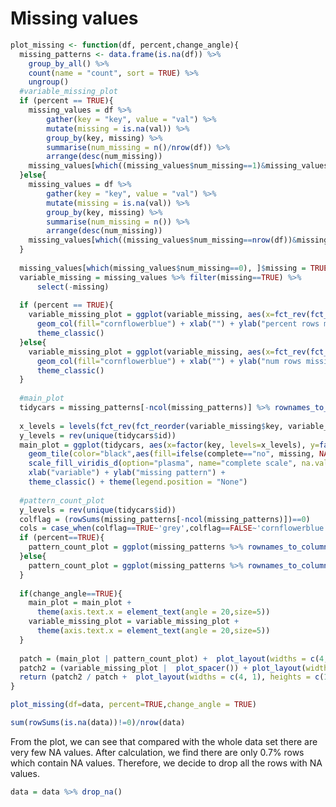 # Missing values

```r
plot_missing <- function(df, percent,change_angle){
  missing_patterns <- data.frame(is.na(df)) %>%
    group_by_all() %>%
    count(name = "count", sort = TRUE) %>%
    ungroup()
  #variable_missing_plot
  if (percent == TRUE){
    missing_values = df %>%
        gather(key = "key", value = "val") %>%
        mutate(missing = is.na(val)) %>%
        group_by(key, missing) %>%
        summarise(num_missing = n()/nrow(df)) %>%
        arrange(desc(num_missing))
    missing_values[which((missing_values$num_missing==1)&missing_values$missing==FALSE), ]$num_missing = 0
  }else{
    missing_values = df %>%
        gather(key = "key", value = "val") %>%
        mutate(missing = is.na(val)) %>%
        group_by(key, missing) %>%
        summarise(num_missing = n()) %>%
        arrange(desc(num_missing))
    missing_values[which((missing_values$num_missing==nrow(df))&missing_values$missing==FALSE), ]$num_missing = 0
  }
  
  missing_values[which(missing_values$num_missing==0), ]$missing = TRUE
  variable_missing = missing_values %>% filter(missing==TRUE) %>%
      select(-missing)
  
  if (percent == TRUE){
    variable_missing_plot = ggplot(variable_missing, aes(x=fct_rev(fct_reorder(key, num_missing)), y=num_missing)) +    
      geom_col(fill="cornflowerblue") + xlab("") + ylab("percent rows missing:") + ggtitle("Missing value patterns")  + 
      theme_classic()
  }else{
    variable_missing_plot = ggplot(variable_missing, aes(x=fct_rev(fct_reorder(key, num_missing)), y=num_missing)) +    
      geom_col(fill="cornflowerblue") + xlab("") + ylab("num rows missing:") + ggtitle("Missing value patterns")  + 
      theme_classic()
  }
  
  #main_plot
  tidycars = missing_patterns[-ncol(missing_patterns)] %>% rownames_to_column("id") %>% gather(key, value, -id) %>% mutate(missing=ifelse(value, "yes", "no")) %>% group_by(id) %>% mutate(complete=ifelse(all(value==FALSE), "yes", "no")) %>% ungroup()
  
  x_levels = levels(fct_rev(fct_reorder(variable_missing$key, variable_missing$num_missing)))
  y_levels = rev(unique(tidycars$id)) 
  main_plot = ggplot(tidycars, aes(x=factor(key, levels=x_levels), y=factor(id, levels=y_levels))) +
    geom_tile(color="black",aes(fill=ifelse(complete=="no", missing, NA))) + 
    scale_fill_viridis_d(option="plasma", name="complete scale", na.value="grey") + 
    xlab("variable") + ylab("missing pattern") +
    theme_classic() + theme(legend.position = "None")
  
  #pattern_count_plot
  y_levels = rev(unique(tidycars$id))
  colflag = (rowSums(missing_patterns[-ncol(missing_patterns)])==0)
  cols = case_when(colflag==TRUE~'grey',colflag==FALSE~'cornflowerblue')
  if (percent==TRUE){
    pattern_count_plot = ggplot(missing_patterns %>% rownames_to_column("id"), aes(x=count/nrow(df), y=factor(id, levels=y_levels))) +   geom_col(fill=cols) + xlab("row percent") + ylab(" ") + theme_classic()
  }else{
    pattern_count_plot = ggplot(missing_patterns %>% rownames_to_column("id"), aes(x=count, y=factor(id, levels=y_levels))) +   geom_col(fill=cols) + xlab("row count") + ylab(" ") + theme_classic()
  }
  
  if(change_angle==TRUE){
    main_plot = main_plot +
      theme(axis.text.x = element_text(angle = 20,size=5))
    variable_missing_plot = variable_missing_plot +
      theme(axis.text.x = element_text(angle = 20,size=5))
  }
  
  patch = (main_plot | pattern_count_plot) +  plot_layout(widths = c(4, 1))
  patch2 = (variable_missing_plot |  plot_spacer()) + plot_layout(widths = c(3, 1))
  return (patch2 / patch +  plot_layout(widths = c(4, 1), heights = c(1, 4)))
}

plot_missing(df=data, percent=TRUE,change_angle = TRUE)
```

```r
sum(rowSums(is.na(data))!=0)/nrow(data)
```

From the plot, we can see that compared with the whole data set there are very few NA values. After calculation, we find there are only 0.7% rows which contain NA values. Therefore, we decide to drop all the rows with NA values. 

```r
data = data %>% drop_na()
```

